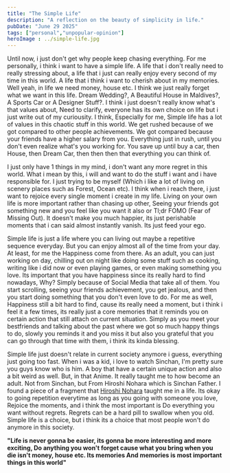 ```yaml
---
title: "The Simple Life"
description: "A reflection on the beauty of simplicity in life."
pubDate: "June 29 2025"
tags: ["personal","unpopular-opinion"]
heroImage : ../simple-life.jpg
---
```


Until now, i just don't get why people keep chasing everything. For me personally, i think i want to have a simple life.
A life that i don't really need to really stressing about, a life that i just can really enjoy every second of my time in this world.
A life that i think i want to cherish about in my memories. Well yeah, in life we need money, house etc. I think we just really forget what we want in this life.
Dream Wedding?, A Beautiful House in Maldives?, A Sports Car or A Designer Stuff?. I think i just doesn't really know what's that values about, Need to clarify, everyone has its own choice on life but i just write out of my curiousity.
I think, Especially for me, Simple life has a lot of values in this chaotic stuff in this world. We get rushed because of we got compared to other people achievements. We got compared because your friends have a higher salary from you.
Everything just in rush, until you don't even realize what's you working for. You save up until buy a car, then House, then Dream Car, then then then that everything you can think of.

I just only have 1 things in my mind, i don't want any more regret in this world. What i mean by this, i will and want to do the stuff i want and i have responsible for. I just trying to be myself (Which i like a lot of living on scenery places such as Forest, Ocean etc).
I think when i reach there, i just want to rejoice every single moment i create in my life. Living on your own life is more important rather than chasing up other, Seeing your friends got something new and you feel like you want it also or Tl;dr FOMO (Fear of Missing Out).
It doesn't make you much happier, its just perishable moments that i can said almost instantly vanish. Its just feed your ego.

Simple life is just a life where you can living out maybe a repetitive sequence everyday. But you can enjoy almost all of the time from your day. At least, for me the Happiness come from there.
As an adult, you can just working on day, chilling out on night like doing some stuff such as cooking, writing like i did now or even playing games, or even making something you love.
Its important that you have happiness since its really hard to find nowadays, Why? Simply because of Social Media that take all of them. You start scrolling, seeing your friends achievement, you get jealous, and then you start doing something that you don't even love to do.
For me as well, Happiness still a bit hard to find, cause its really need a moment, but i think i feel it a few times, its really just a core memories that it reminds you on certain action that still attach on current situation.
Simply as you meet your bestfriends and talking about the past where we got so much happy things to do, slowly you reminds it and you miss it but also you grateful that you can go through that time with them, i think its kinda blessing.

Simple life just doesn't relate in current society anymore i guess, everything just going too fast. 
When i was a kid, i love to watch Sinchan, I'm pretty sure you guys know who is him. A boy that have a certain unique action and also a bit weird as well.
But, in that Anime. It really taught me to how become an adult. Not from Sinchan, but From Hiroshi Nohara which is Sinchan Father. 
I found a piece of a fragment that [Hiroshi Nohara](https://www.youtube.com/shorts/LvUN_xAxnJI) taught me in a life. Its okay to going repetition everytime as long as you going with someone you love, Rejoice the moments, and i think the most important is Do everything you want without regrets.
Regrets can be a hard pill to swallow when you old. Simple life is a choice, but i think its a choice that most people won't do anymore in this society.

**"Life is never gonna be easier, its gonna be more interesting and more exciting, 
Do anything you won't forget cause what you bring when you die isn't money, house etc. Its memories
And memories is most important things in this world"**